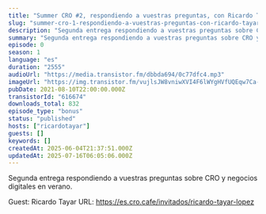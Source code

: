 ```yaml
---
title: "Summer CRO #2, respondiendo a vuestras preguntas, con Ricardo Tayar"
slug: "summer-cro-1-respondiendo-a-vuestras-preguntas-con-ricardo-tayar-acaee597-9f95-4571-91a6-8aefcd0e4c7a"
description: "Segunda entrega respondiendo a vuestras preguntas sobre CRO y negocios digitales en verano.\n\nGuest: Ricardo Tayar\nURL: https://es.cro.cafe/invitados/ricardo-tayar-lopez"
summary: "Segunda entrega respondiendo a vuestras preguntas sobre CRO y negocios digitales en verano."
episode: 0
season: 1
language: "es"
duration: "2555"
audioUrl: "https://media.transistor.fm/dbbda694/0c77dfc4.mp3"
imageUrl: "https://img.transistor.fm/vujlsJW8vniwXVI4F6lWYgHVfUQEqw7Ca-WIXH2LOI4/rs:fill:3000:3000:1/q:60/aHR0cHM6Ly9pbWct/dXBsb2FkLXByb2R1/Y3Rpb24udHJhbnNp/c3Rvci5mbS8xNDc3/NzM3MDY5ZGU3NDE1/ODgyYWNjMjUwNTlm/ZGU1NS5qcGc.webp"
pubDate: 2021-08-10T22:00:00.000Z
transistorId: "616674"
downloads_total: 832
episode_type: "bonus"
status: "published"
hosts: ["ricardotayar"]
guests: []
keywords: []
createdAt: 2025-06-04T21:37:51.000Z
updatedAt: 2025-07-16T06:05:06.000Z
---
```


Segunda entrega respondiendo a vuestras preguntas sobre CRO y negocios digitales en verano.

Guest: Ricardo Tayar
URL: https://es.cro.cafe/invitados/ricardo-tayar-lopez
